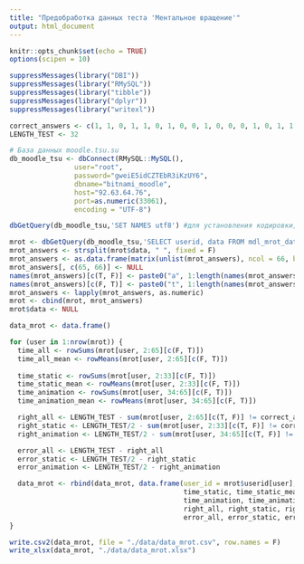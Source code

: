 ```yaml
---
title: "Предобработка данных теста 'Ментальное вращение'"
output: html_document
---
```


```r
knitr::opts_chunk$set(echo = TRUE)
options(scipen = 10)
```

```r
suppressMessages(library("DBI"))
suppressMessages(library("RMySQL"))
suppressMessages(library("tibble"))
suppressMessages(library("dplyr"))
suppressMessages(library("writexl"))
```


```r
correct_answers <- c(1, 1, 0, 1, 1, 0, 1, 0, 0, 1, 0, 0, 0, 1, 0, 1, 1, 1, 0, 1, 1, 0, 0, 0, 0, 1, 0, 0, 0, 1, 0, 1)
LENGTH_TEST <- 32
```


```r
# База данных moodle.tsu.su
db_moodle_tsu <- dbConnect(RMySQL::MySQL(),
                user="root",
                password="gweiE5idCZTEbR3iKzUY6",
                dbname="bitnami_moodle",
                host="92.63.64.76",
                port=as.numeric(33061),
                encoding = "UTF-8")

dbGetQuery(db_moodle_tsu,'SET NAMES utf8') #для установления кодировки, если появляются "???" в данных
```


```r
mrot <- dbGetQuery(db_moodle_tsu,'SELECT userid, data FROM mdl_mrot_data;')
mrot_answers <- strsplit(mrot$data, " ", fixed = F)
mrot_answers <- as.data.frame(matrix(unlist(mrot_answers), ncol = 66, byrow = T))
mrot_answers[, c(65, 66)] <- NULL
names(mrot_answers)[c(T, F)] <- paste0("a", 1:length(names(mrot_answers)[c(T, F)]))
names(mrot_answers)[c(F, T)] <- paste0("t", 1:length(names(mrot_answers)[c(F, T)]))
mrot_answers <- lapply(mrot_answers, as.numeric)
mrot <- cbind(mrot, mrot_answers)
mrot$data <- NULL

```


```r
data_mrot <- data.frame()

for (user in 1:nrow(mrot)) {
  time_all <- rowSums(mrot[user, 2:65][c(F, T)])
  time_all_mean <- rowMeans(mrot[user, 2:65][c(F, T)])
  
  time_static <- rowSums(mrot[user, 2:33][c(F, T)])
  time_static_mean <- rowMeans(mrot[user, 2:33][c(F, T)])
  time_animation <- rowSums(mrot[user, 34:65][c(F, T)])
  time_animation_mean <- rowMeans(mrot[user, 34:65][c(F, T)])

  right_all <- LENGTH_TEST - sum(mrot[user, 2:65][c(T, F)] != correct_answers)
  right_static <- LENGTH_TEST/2 - sum(mrot[user, 2:33][c(T, F)] != correct_answers[1:16])
  right_animation <- LENGTH_TEST/2 - sum(mrot[user, 34:65][c(T, F)] != correct_answers[17:32])

  error_all <- LENGTH_TEST - right_all
  error_static <- LENGTH_TEST/2 - right_static
  error_animation <- LENGTH_TEST/2 - right_animation

  data_mrot <- rbind(data_mrot, data.frame(user_id = mrot$userid[user], time_all, time_all_mean, 
                                           time_static, time_static_mean, 
                                           time_animation, time_animation_mean,
                                           right_all, right_static, right_animation, 
                                           error_all, error_static, error_animation))
}
```


```r
write.csv2(data_mrot, file = "./data/data_mrot.csv", row.names = F)
write_xlsx(data_mrot, "./data/data_mrot.xlsx")
```

